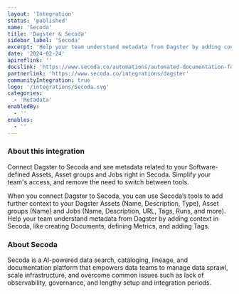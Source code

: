 ```yaml
---
layout: 'Integration'
status: 'published'
name: 'Secoda'
title: 'Dagster & Secoda'
sidebar_label: 'Secoda'
excerpt: 'Help your team understand metadata from Dagster by adding context in Secoda.'
date: '2024-02-24'
apireflink: ''
docslink: 'https://www.secoda.co/automations/automated-documentation-for-new-integrations-in-dagster'
partnerlink: 'https://www.secoda.co/integrations/dagster'
communityIntegration: true
logo: '/integrations/Secoda.svg'
categories:
  - 'Metadata'
enabledBy:
  - ''
enables:
  - ''
---
```


### About this integration

Connect Dagster to Secoda and see metadata related to your Software-defined Assets, Asset groups and Jobs right in Secoda. Simplify your team's access, and remove the need to switch between tools.

When you connect Dagster to Secoda, you can use Secoda’s tools to add further context to your Dagster Assets (Name, Description, Type), Asset groups (Name) and Jobs (Name, Description, URL, Tags, Runs, and more). Help your team understand metadata from Dagster by adding context in Secoda, like creating Documents, defining Metrics, and adding Tags.

### About Secoda

Secoda is a AI-powered data search, cataloging, lineage, and documentation platform that empowers data teams to manage data sprawl, scale infrastructure, and overcome common issues such as lack of observability, governance, and lengthy setup and integration periods.
